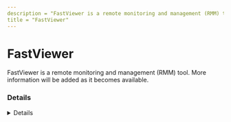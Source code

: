 ```yaml
---
description = "FastViewer is a remote monitoring and management (RMM) tool. More information will be added as it becomes available."
title = "FastViewer"
---
```




# FastViewer

FastViewer is a remote monitoring and management (RMM) tool. More information will be added as it becomes available.

### Details
<Details author={""}
         category={""}
         created={""}
         website={""}
         lastModified={"2/7/2024"}
         privileges={""}
         free={ "" }
         verification={""}
/>

#### Installation Paths
<Card code={ ["fastclient.exe", "fastmaster.exe", "FastViewer.exe"] }/>





### Forensic Artifacts




#### Network Artifacts
<EuiSpacer size="xl"/>
<NetworkArtifactsTable data={ [{"Description": "Known remote domains", "Domains": ["*.fastviewer.com", "fastviewer.com"], "Ports": []}] }/>




### Detections
- Detects potential network activity of FastViewer RMM tool
  - [Sigma Rule](https://github.com/magicsword-io/LOLRMM/blob/main/detections/sigma/fastviewer_network_sigma.yml)
- Detects potential processes activity of FastViewer RMM tool
  - [Sigma Rule](https://github.com/magicsword-io/LOLRMM/blob/main/detections/sigma/fastviewer_processes_sigma.yml)

### References
- [https://fastviewer.com/demo/EN_FastViewer_Server%20Installation%20Configuration.pdf](https://fastviewer.com/demo/EN_FastViewer_Server%20Installation%20Configuration.pdf)

